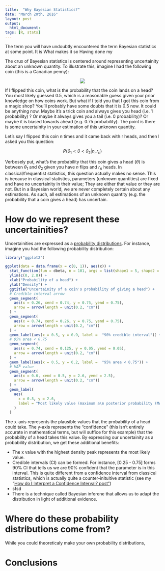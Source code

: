 ```yaml
---
title:  "Why Bayesian Statistics?"
date: "March 20th, 2016"
layout: post
output:
  html_document:
tags: [R, stats]
---
```


The term you will have undoubtly encountered the term Bayesian statistics at some point. It is What makes it so 
Having done my 

The crux of Bayesian statistics is centered around representing uncertainity about an unknown quantity. To illustrate this, imagine I had the following coin (this is a Canadian penny):

<div style="text-align:center">
  <img src="https://upload.wikimedia.org/wikipedia/en/f/f8/Canadian_Penny_-_Obverse.png"/>
</div>

If I flipped this coin, what is the probability that the coin lands on a head? You most likely guessed 0.5, which is a reasonable guess given your prior knowledge on how coins work. But what if I told you that I got this coin from a magic shop? You'll probably have some doubts that it is 0.5 now. It could be anything now. Maybe it's a trick coin and always gives you head (i.e. 1 probability) ? Or maybe it always gives you a tail (i.e. 0 probability)? Or maybe it is biased towards ahead (e.g. 0.75 probability). The point is there is some uncertainity in your estimation of this unknown quantity. 

Let's say I flipped this coin n times and it came back with r heads, and then I asked you this question:

<div>
$$P(\theta_{1} < \theta < \theta_{2} | n, r_{n})$$
</div>

Verbosely put, what's the probability that this coin gives a head (<span class="inlinecode">$\theta$</span>) is between <span class="inlinecode">$\theta_{1}$</span> and <span class="inlinecode">$\theta_{2}$</span> given you have <span class="inlinecode">$n$</span> flips and <span class="inlinecode">$r_{n}$</span> heads. In classical/frequentist statistics, this question actually makes no sense. This is because in classical statistics, parameters (unknown quantities) are fixed and have no uncertainity in their value; They are either that value or they are not. But in a Bayesian world, we are never completely certain about any estimations. As such, all estimations of an unknown quantity (e.g. the probability that a coin gives a head) has uncertain.

# How do we represent these uncertainities?

Uncertainities are expressed as a [probability distributions]({% post_url 2016-03-17-prob-distr %}). For instance, imagine you had the following probability distribution:

```r
library("ggplot2")

ggplot(data = data.frame(x = c(0, 1)), aes(x)) +
  stat_function(fun = dbeta, n = 101, args = list(shape1 = 5, shape2 = 5)) +
  ylim(c(0, 2.8)) +
  xlab("Probability of a head") +
  ylab("Density") +
  ggtitle("Uncertainity of a coin's probability of giving a head") +
  # Credible interval arrow
  geom_segment(
    aes(x = 0.26, xend = 0.74, y = 0.75, yend = 0.75),
    arrow = arrow(length = unit(0.2, "cm"))
  ) +
  geom_segment(
    aes(x = 0.74, xend = 0.26, y = 0.75, yend = 0.75),
    arrow = arrow(length = unit(0.2, "cm"))
  ) +
  geom_label(aes(x = 0.5, y = 0.9, label =  "90% credible interval")) +
  # 95% area < 0.75
  geom_segment(
    aes(x = 0.74, xend = 0.125, y = 0.05, yend = 0.05),
    arrow = arrow(length = unit(0.2, "cm"))
  ) +
  geom_label(aes(x = 0.5, y = 0.2, label =  "95% area < 0.75")) +
  # MAP value
  geom_segment(
    aes(x = 0.6, xend = 0.5, y = 2.6, yend = 2.5),
    arrow = arrow(length = unit(0.2, "cm"))
  ) +
  geom_label(
    aes(
      x = 0.8, y = 2.6,
      label = "Most likely value (maximum a\n posterior probability (MAP)\n estimate)"
    )
  )
```

The x-axis represents the plausible values that the probability of a head could take. The y-axis represents the "confidence" (this isn't entirely accurate in mathematical terms, but will suffice for this example) that the probability of a head takes this value. By expressing our uncertainity as a probability distribution, we get these additional benefits:

* The x value with the highest density peak represents the most likely value. 
* Credible intervals (CI) can be formed. For instance, [0.25 - 0.75] forms 90% CI that tells us we are 90% confident that the parameter is in this interval. This is quite different from a confidence interval from classical statistics, which is actually quite a counter-inituitive statistic (see my "[How do I Interpret a Confidence Interval? post"]({% post_url 2015-08-25-how-to-interpret-a-CI %}))
* sfsd
* There is a technique called Bayesian inferene that allows us to adapt the distribution in light of additional evidence.

# Where do these probability distributions come from?

While you could theoreticaly make your own probability distributions, 

# Conclusions

